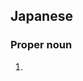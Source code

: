 ==Japanese==
{{ja-kanjitab|愛|実|子}}

===Proper noun===
{{ja-pos|proper|えみこ}}
# {{given name|female|lang=ja|sort=えみこ}}